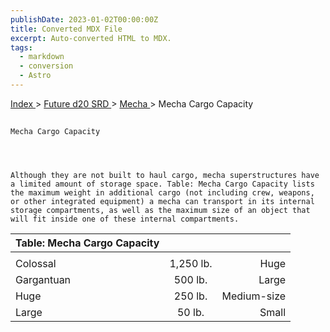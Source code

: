 ```yaml
---
publishDate: 2023-01-02T00:00:00Z
title: Converted MDX File
excerpt: Auto-converted HTML to MDX.
tags:
  - markdown
  - conversion
  - Astro
---
```


[
Index
](-index) >
[
Future d20 SRD
](future-d20-srd-index) >
[
Mecha
](future-d20-srd-mecha-index) > Mecha Cargo Capacity

##

    Mecha Cargo Capacity




    Although they are not built to haul cargo, mecha superstructures have a limited amount of storage space. Table: Mecha Cargo Capacity lists the maximum weight in additional cargo (not including crew, weapons, or other integrated equipment) a mecha can transport in its internal storage compartments, as well as the maximum size of an object that will fit inside one of these internal compartments.

| Table: Mecha Cargo Capacity |           |             |
| :-------------------------- | :-------: | ----------: |
|                             |           |             |
| Colossal                    | 1,250 lb. |        Huge |
| Gargantuan                  |  500 lb.  |       Large |
| Huge                        |  250 lb.  | Medium-size |
| Large                       |  50 lb.   |       Small |

